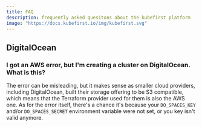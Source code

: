 ```yaml
---
title: FAQ
description: frequently asked quesitons about the kubefirst platform
image: "https://docs.kubefirst.io/img/kubefirst.svg"
---
```



<FAQ cloud="DigitalOcean" />

## DigitalOcean

### I got an AWS error, but I'm creating a cluster on DigitalOcean. What is this?

The error can be misleading, but it makes sense as smaller cloud providers, including DigitalOcean, built their storage offering to be S3 compatible, which means that the Terraform provider used for them is also the AWS one. As for the error itself, there's a chance it's because your `DO_SPACES_KEY` and/or `DO_SPACES_SECRET` environment variable were not set, or you key isn't valid anymore.
